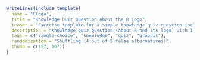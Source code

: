 ```r
writeLines(include_template(
  name = "Rlogo",
  title = "Knowledge Quiz Question about the R Logo",
  teaser = "Exercise template for a simple knowledge quiz question including a static graphics file (the R logo).",
  description = "Knowledge quiz question (about R and its logo) with 1 correct and 5 false alternative. 4 out of the 5 false alternatives are sampled randomly and shuffled. A static graphics file (not generated within R) is included in every question (the R logo).",
  tags = c("single-choice", "knowledge", "quiz", "graphic"),
  randomization = "Shuffling (4 out of 5 false alternatives)",
  thumb = c(157, 167))
)
```
